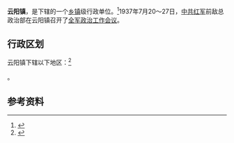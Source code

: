 {{中国乡级行政区|61/04/23/102/000}}

'''云阳镇'''，是{{PRC admin/fullname|61/04/23/102/000|3}}下辖的一个[[乡镇|乡镇]]级行政单位。<ref>{{PRC admin/ref sgc|{{PRC admin/parent|61/04/23/102/000}}}}</ref>1937年7月20～27日，[[中共|中共]][[中国工农红军|红军]]前敌总政治部在云阳镇召开了[[全军政治工作会议|全军政治工作会议]]。

== 行政区划 ==

云阳镇下辖以下地区：<ref>{{PRC admin/ref sgc|61/04/23/102/000}}</ref>

{{PRC admin/children|61/04/23/102/000}}。

== 参考资料 ==

{{reflist}}

{{行政区划小作品}}
{{PRC admin/navcat|61/04/23/102/000}}